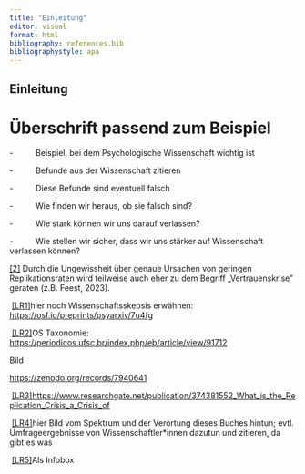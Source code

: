 ```yaml
---
title: "Einleitung"
editor: visual
format: html
bibliography: references.bib
bibliographystyle: apa
---
```


## Einleitung

# Überschrift passend zum Beispiel

-          Beispiel, bei dem Psychologische Wissenschaft wichtig ist

-          Befunde aus der Wissenschaft zitieren

-          Diese Befunde sind eventuell falsch

-          Wie finden wir heraus, ob sie falsch sind?

-          Wie stark können wir uns darauf verlassen?

-          Wie stellen wir sicher, dass wir uns stärker auf Wissenschaft verlassen können?

[\[2\]](#_ftnref2) Durch die Ungewissheit über genaue Ursachen von geringen Replikationsraten wird teilweise auch eher zu dem Begriff „Vertrauenskrise" geraten (z.B. Feest, 2023).

 [\[LR1\]](#_msoanchor_1)hier noch Wissenschaftsskepsis erwähnen: <https://osf.io/preprints/psyarxiv/7u4fg>  

 [\[LR2\]](#_msoanchor_2)OS Taxonomie: <https://periodicos.ufsc.br/index.php/eb/article/view/91712>

Bild

<https://zenodo.org/records/7940641>

 [\[LR3\]](#_msoanchor_3)<https://www.researchgate.net/publication/374381552_What_is_the_Replication_Crisis_a_Crisis_of>

 [\[LR4\]](#_msoanchor_4)hier Bild vom Spektrum und der Verortung dieses Buches hintun; evtl. Umfrageergebnisse von Wissenschaftler\*innen dazutun und zitieren, da gibt es was

 [\[LR5\]](#_msoanchor_5)Als Infobox
